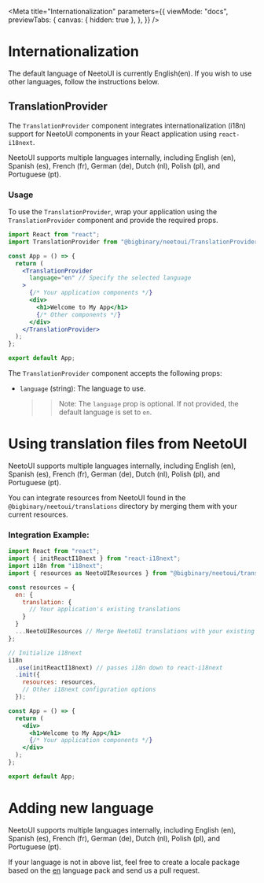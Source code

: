 
<Meta
  title="Internationalization"
  parameters={{
    viewMode: "docs",
    previewTabs: {
      canvas: { hidden: true },
    },
  }}
/>

# Internationalization

The default language of NeetoUI is currently English(en). If you wish to use other languages, follow the instructions below.

## TranslationProvider

The `TranslationProvider` component integrates internationalization (i18n) support for NeetoUI components in your React application using `react-i18next`.

NeetoUI supports multiple languages internally, including English (en), Spanish (es), French (fr), German (de), Dutch (nl), Polish (pl), and Portuguese (pt).

### Usage

To use the `TranslationProvider`, wrap your application using the `TranslationProvider` component and provide the required props.

```jsx
import React from "react";
import TranslationProvider from "@bigbinary/neetoui/TranslationProvider";

const App = () => {
  return (
    <TranslationProvider
      language="en" // Specify the selected language
    >
      {/* Your application components */}
      <div>
        <h1>Welcome to My App</h1>
        {/* Other components */}
      </div>
    </TranslationProvider>
  );
};

export default App;
```

The `TranslationProvider` component accepts the following props:

- `language` (string): The language to use.
  >> Note: The `language` prop is optional. If not provided, the default language is set to `en`.

# Using translation files from NeetoUI

NeetoUI supports multiple languages internally, including English (en), Spanish (es), French (fr), German (de), Dutch (nl), Polish (pl), and Portuguese (pt).

You can integrate resources from NeetoUI found in the `@bigbinary/neetoui/translations` directory by merging them with your current resources.


### Integration Example:

```jsx
import React from "react";
import { initReactI18next } from "react-i18next";
import i18n from "i18next";
import { resources as NeetoUIResources } from "@bigbinary/neetoui/translations";

const resources = {
  en: {
    translation: {
      // Your application's existing translations
    }
  }
  ...NeetoUIResources // Merge NeetoUI translations with your existing translations
};

// Initialize i18next
i18n
  .use(initReactI18next) // passes i18n down to react-i18next
  .init({
    resources: resources,
    // Other i18next configuration options
  });

const App = () => {
  return (
    <div>
      <h1>Welcome to My App</h1>
      {/* Your application components */}
    </div>
  );
};

export default App;

```


# Adding new language

NeetoUI supports multiple languages internally, including English (en), Spanish (es), French (fr), German (de), Dutch (nl), Polish (pl), and Portuguese (pt).

If your language is not in above list, feel free to create a locale package based on the [en](https://github.com/bigbinary/neeto-ui/blob/src/translations/en.json) language pack and send us a pull request.
